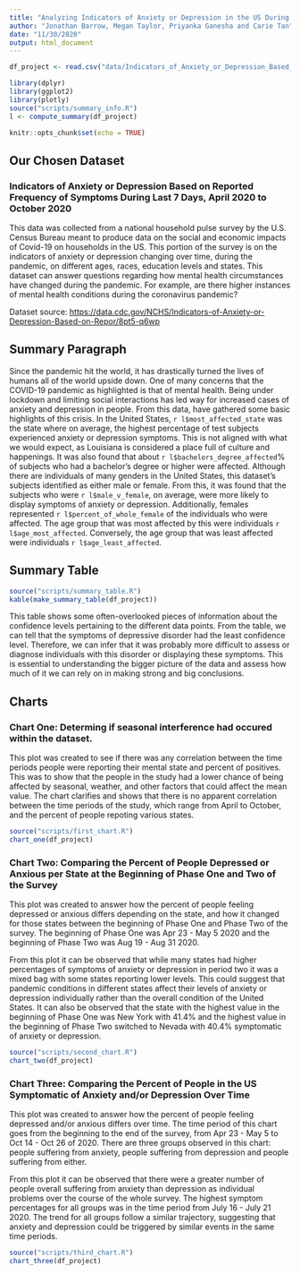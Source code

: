 ```yaml
---
title: "Analyzing Indicators of Anxiety or Depression in the US During the Global COVID-19 Pandemic"
author: "Jonathan Barrow, Megan Taylor, Priyanka Ganesha and Carie Tan"
date: "11/30/2020"
output: html_document
---
```


```r
df_project <- read.csv("data/Indicators_of_Anxiety_or_Depression_Based_on_Reported_Frequency_of_Symptoms_During_Last_7_Days.csv", stringsAsFactors = FALSE)

library(dplyr)
library(ggplot2)
library(plotly)
source("scripts/summary_info.R")
l <- compute_summary(df_project)

knitr::opts_chunk$set(echo = TRUE)
```

## Our Chosen Dataset
### Indicators of Anxiety or Depression Based on Reported Frequency of Symptoms During Last 7 Days, April 2020 to October 2020  
This data was collected from a national household pulse survey by the U.S. Census Bureau meant to produce data on the social and economic impacts of Covid-19 on households in the US. This portion of the survey is on the indicators of anxiety or depression changing over time, during the pandemic, on different ages, races, education levels and states. This dataset can answer questions regarding how mental health circumstances have changed during the pandemic. For example, are there higher instances of mental health conditions during the coronavirus pandemic?

Dataset source: <https://data.cdc.gov/NCHS/Indicators-of-Anxiety-or-Depression-Based-on-Repor/8pt5-q6wp>


## Summary Paragraph
Since the pandemic hit the world, it has drastically turned the lives of humans all of the world upside down. One of many concerns that the COVID-19 pandemic as highlighted is that of mental health. Being under lockdown and limiting social interactions has led way for increased cases of anxiety and depression in people. From this data, have gathered some basic highlights of this crisis. In the United States, `r l$most_affected_state` was the state where on average, the highest percentage of test subjects experienced anxiety or depression symptoms. This is not aligned with what we would expect, as Louisiana is considered a place full of culture and happenings. It was also found that about `r l$bachelors_degree_affected`% of subjects who had a bachelor's degree or higher were affected. Although there are individuals of many genders in the United States, this dataset's subjects identified as either male or female. From this, it was found that the subjects who were `r l$male_v_female`, on average, were more likely to display symptoms of anxiety or depression. Additionally, females represented `r l$percent_of_whole_female` of the individuals who were affected. The age group that was most affected by this were individuals `r l$age_most_affected`. Conversely, the age group that was least affected were individuals `r l$age_least_affected`.

## Summary Table
```r
source("scripts/summary_table.R")
kable(make_summary_table(df_project))
```

This table shows some often-overlooked pieces of information about the confidence levels pertaining to the different data points. From the table, we can tell that the symptoms of depressive disorder had the least confidence level. Therefore, we can infer that it was probably more difficult to assess or diagnose individuals with this disorder or displaying these symptoms. This is essential to understanding the bigger picture of the data and assess how much of it we can rely on in making strong and big conclusions.

## Charts
### Chart One: Determing if seasonal interference had occured within the dataset.
This plot was created to see if there was any correlation between the time periods people were reporting their mental state and percent of positives. This was to show that the people in the study
had a lower chance of being affected by seasonal, weather, and other factors that could affect the 
mean value. The chart clarifies and shows that there is no apparent correlation between the time 
periods of the study, which range from April to October, and the percent of people repoting various states. 

```R
source("scripts/first_chart.R")
chart_one(df_project)
```

### Chart Two: Comparing the Percent of People Depressed or Anxious per State at the Beginning of Phase One and Two of the Survey
This plot was created to answer how the percent of people feeling depressed or anxious differs depending on the state, and how it changed for those states between the beginning of Phase One and Phase Two of the survey. The beginning of Phase One was Apr 23 - May 5 2020 and the beginning of Phase Two was Aug 19 - Aug 31 2020.

From this plot it can be observed that while many states had higher percentages of symptoms of anxiety or depression in period two it was a mixed bag with some states reporting lower levels. This could suggest that pandemic conditions in different states affect their levels of anxiety or depression individually rather than the overall condition of the United States. It can also be observed that the state with the highest value in the beginning of Phase One was New York with 41.4% and the highest value in the beginning of Phase Two switched to Nevada with 40.4% symptomatic of anxiety or depression. 
```R
source("scripts/second_chart.R")
chart_two(df_project)
```

### Chart Three: Comparing the Percent of People in the US Symptomatic of Anxiety and/or Depression Over Time
This plot was created to answer how the percent of people feeling depressed and/or anxious differs over time. The time period of this chart goes from the beginning to the end of the survey, from Apr 23 - May 5 to Oct 14 - Oct 26 of 2020. There are three groups observed in this chart: people suffering from anxiety, people suffering from depression and people suffering from either.

From this plot it can be observed that there were a greater number of people overall suffering from anxiety than depression as individual problems over the course of the whole survey. The highest symptom percentages for all groups was in the time period from July 16 - July 21 2020. The trend for all groups follow a similar trajectory, suggesting that anxiety and depression could be triggered by similar events in the same time periods.       
```R
source("scripts/third_chart.R")
chart_three(df_project)
```




